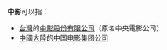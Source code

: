 '''中影'''可以指：
*[[台灣|台灣]]的[[中影股份有限公司|中影股份有限公司]]（原名中央電影公司）
*[[中國大陸|中國大陸]]的[[中国电影集团公司|中国电影集团公司]]

{{disambig|Cat=二字組織機構消歧義}}